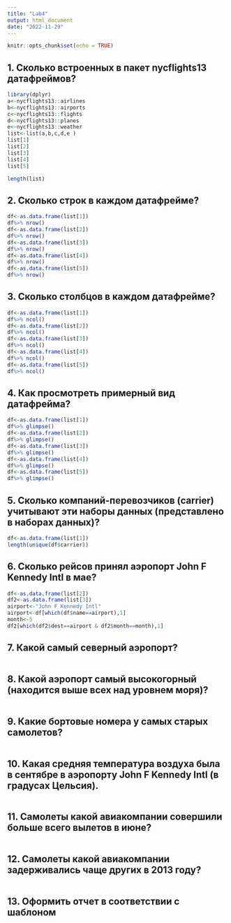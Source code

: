 ```yaml
---
title: "Lab4"
output: html_document
date: "2022-11-29"
---
```


```r
knitr::opts_chunk$set(echo = TRUE)
```







## 1. Сколько встроенных в пакет nycflights13 датафреймов?
```r
library(dplyr)
a<-nycflights13::airlines
b<-nycflights13::airports
c<-nycflights13::flights
d<-nycflights13::planes
e<-nycflights13::weather
list<-list(a,b,c,d,e )
list[1]
list[2]
list[3]
list[4]
list[5]

length(list)

```

## 2. Сколько строк в каждом датафрейме?
```r
df<-as.data.frame(list[1])
df%>% nrow()
df<-as.data.frame(list[2])
df%>% nrow()
df<-as.data.frame(list[3])
df%>% nrow()
df<-as.data.frame(list[4])
df%>% nrow()
df<-as.data.frame(list[5])
df%>% nrow()
```

## 3. Сколько столбцов в каждом датафрейме?

```r
df<-as.data.frame(list[1])
df%>% ncol()
df<-as.data.frame(list[2])
df%>% ncol()
df<-as.data.frame(list[3])
df%>% ncol()
df<-as.data.frame(list[4])
df%>% ncol()
df<-as.data.frame(list[5])
df%>% ncol()
```

## 4. Как просмотреть примерный вид датафрейма?

```r
df<-as.data.frame(list[1])
df%>% glimpse()
df<-as.data.frame(list[2])
df%>% glimpse()
df<-as.data.frame(list[3])
df%>% glimpse()
df<-as.data.frame(list[4])
df%>% glimpse()
df<-as.data.frame(list[5])
df%>% glimpse()
```

## 5. Сколько компаний-перевозчиков (carrier) учитывают эти наборы данных (представлено в наборах данных)?

```r
df<-as.data.frame(list[1])
length(unique(df$carrier))
```

## 6. Сколько рейсов принял аэропорт John F Kennedy Intl в мае?


```r
df<-as.data.frame(list[2])
df2<-as.data.frame(list[3])
airport<-"John F Kennedy Intl"
airport<-df[which(df$name==airport),1]
month<-5
df2[which(df2$dest==airport & df2$month==month),1]
```

## 7. Какой самый северный аэропорт?


```r

```

## 8. Какой аэропорт самый высокогорный (находится выше всех над уровнем моря)?
```r

```

## 9. Какие бортовые номера у самых старых самолетов?
```r

```

## 10. Какая средняя температура воздуха была в сентябре в аэропорту John F Kennedy Intl (в градусах Цельсия).
```r

```

## 11. Самолеты какой авиакомпании совершили больше всего вылетов в июне?

```r

```

## 12. Самолеты какой авиакомпании задерживались чаще других в 2013 году?

```r

```

## 13. Оформить отчет в соответствии с шаблоном

```r

```
